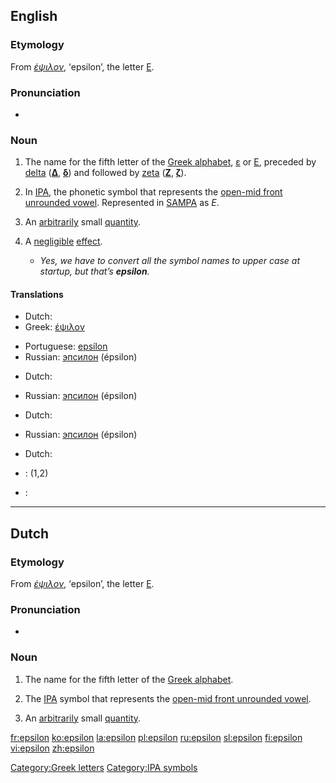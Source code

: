 {{letter_disp2|delta|[[Image:Greek_uc_epsilon.png|35px]][[Image:Greek_lc_epsilon.png|24px]]|zeta|έψιλον|Ε|ε}}
==English==

===Etymology===
From {{Gr.}} ''[[έψιλον]]'', ‘epsilon’, the letter [[Ε]].

===Pronunciation===
* {{IPA|/ɛpsɪlɒn/}}

===Noun===
{{en-noun|s|-}}

# The name for the fifth letter of the [[Greek alphabet]], [[ε]] or [[Ε]], preceded by [[delta]] ('''[[Δ]]''', '''[[δ]]''') and followed by [[zeta]] ('''[[Ζ]]''', '''[[ζ]]''').
# {{context|phonetics}} In [[International Phonetic Alphabet|IPA]], the phonetic symbol that represents the [[w:open-mid front unrounded vowel|open-mid front unrounded vowel]]. Represented in [[SAMPA]] as ''E''.
# {{context|mathematics}} An [[arbitrarily]] small [[quantity]].
# {{context|computing|colloquial}} A [[negligible]] [[effect]].
#* ''Yes, we have to convert all the symbol names to upper case at startup, but that’s '''epsilon'''.''

====Translations====
{{trans-top|name for the fifth letter of the Greek alphabet}}
* Dutch: {{t-|nl|epsilon|m|f}}
* Greek: [[έψιλον]] {{n}}
{{trans-mid}}
* Portuguese: [[epsílon]] {{m}}
* Russian: [[эпсилон]] (épsilon) {{m}}
{{trans-bottom}}

{{trans-top|symbol for front half open unrounded vowel}}
* Dutch: {{t-|nl|epsilon|m|f}}
{{trans-mid}}
* Russian: [[эпсилон]] (épsilon) {{m}}
{{trans-bottom}}

{{trans-top|arbitrarily small quantity}}
* Dutch: {{t-|nl|epsilon|m|f}}
{{trans-mid}}
* Russian: [[эпсилон]] (épsilon) {{m}}
{{trans-bottom}}

{{trans-top|negligible effect}}
* Dutch: {{t|nl|kleinigheid|f}}
{{trans-mid}}
{{trans-bottom}}

{{checktrans}}
{{trans-top|Translations to be checked}}
* {{ttbc|Interlingua}}: {{t-|ia|epsilon|xs=Interlingua}} (1,2)
{{trans-mid}}
* {{ttbc|Swedish}}: {{t-|sv|epsilon}}
{{trans-bottom}}

[[Category:Greek letters]]
[[Category:IPA symbols]]

----

==Dutch==

===Etymology===
From {{Gr.|nl}} ''[[έψιλον]]'', ‘epsilon’, the letter [[Ε]].

===Pronunciation===
* {{IPA|/ɛpsilɔn/}}

===Noun===
{{nl-noun2|m|g2=f|s|netje}}

# The name for the fifth letter of the [[Greek alphabet]].
# {{context|phonetics|lang=nl}} The [[IPA]] symbol that represents the [[w:open-mid front unrounded vowel|open-mid front unrounded vowel]].
# {{context|mathematics|lang=nl}} An [[arbitrarily]] small [[quantity]].

[[fr:epsilon]]
[[ko:epsilon]]
[[la:epsilon]]
[[pl:epsilon]]
[[ru:epsilon]]
[[sl:epsilon]]
[[fi:epsilon]]
[[vi:epsilon]]
[[zh:epsilon]]
